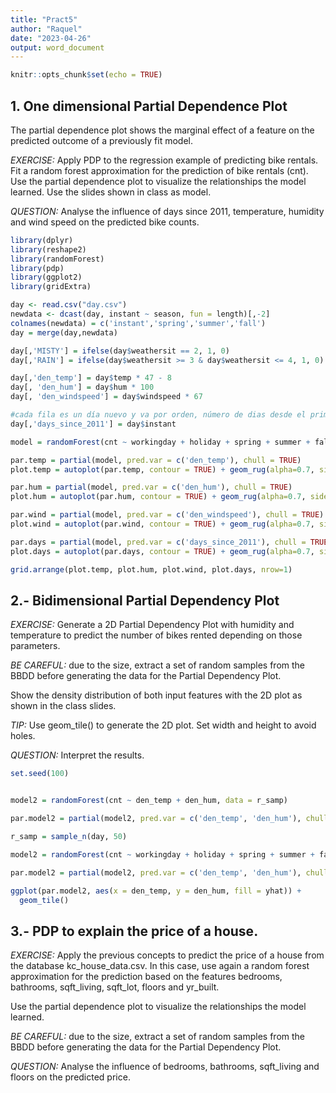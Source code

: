 ```yaml
---
title: "Pract5"
author: "Raquel"
date: "2023-04-26"
output: word_document
---
```


```r
knitr::opts_chunk$set(echo = TRUE)
```

## 1. One dimensional Partial Dependence Plot

The partial dependence plot shows the marginal effect of a feature on the predicted outcome of a previously fit model. 
 
*EXERCISE:*
Apply PDP to the regression example of predicting bike rentals. Fit a random forest approximation for the prediction of bike rentals (cnt). Use the partial dependence plot to visualize the relationships the model learned. Use the slides shown in class as model.  

*QUESTION:*
Analyse the influence of days since 2011, temperature, humidity and wind speed on the predicted bike counts.



```r
library(dplyr)
library(reshape2)
library(randomForest)
library(pdp)
library(ggplot2)
library(gridExtra)

day <- read.csv("day.csv")
newdata <- dcast(day, instant ~ season, fun = length)[,-2]
colnames(newdata) = c('instant','spring','summer','fall')
day = merge(day,newdata)

day[,'MISTY'] = ifelse(day$weathersit == 2, 1, 0)
day[,'RAIN'] = ifelse(day$weathersit >= 3 & day$weathersit <= 4, 1, 0)

day[,'den_temp'] = day$temp * 47 - 8
day[, 'den_hum'] = day$hum * 100
day[, 'den_windspeed'] = day$windspeed * 67

#cada fila es un día nuevo y va por orden, número de dias desde el primero coincide con el instant no?
day[,'days_since_2011'] = day$instant

model = randomForest(cnt ~ workingday + holiday + spring + summer + fall + MISTY + RAIN + den_temp + den_hum + den_windspeed + days_since_2011, data = day)

par.temp = partial(model, pred.var = c('den_temp'), chull = TRUE)
plot.temp = autoplot(par.temp, contour = TRUE) + geom_rug(alpha=0.7, sides='b') + scale_y_continuous(limits = c(0,5800))

par.hum = partial(model, pred.var = c('den_hum'), chull = TRUE)
plot.hum = autoplot(par.hum, contour = TRUE) + geom_rug(alpha=0.7, sides='b') + scale_y_continuous(limits = c(0,5800))

par.wind = partial(model, pred.var = c('den_windspeed'), chull = TRUE)
plot.wind = autoplot(par.wind, contour = TRUE) + geom_rug(alpha=0.7, sides='b') + scale_y_continuous(limits = c(0,5800))

par.days = partial(model, pred.var = c('days_since_2011'), chull = TRUE)
plot.days = autoplot(par.days, contour = TRUE) + geom_rug(alpha=0.7, sides='b') + scale_y_continuous(limits = c(0,5800))

grid.arrange(plot.temp, plot.hum, plot.wind, plot.days, nrow=1)
```

## 2.- Bidimensional Partial Dependency Plot

*EXERCISE:*
Generate a 2D Partial Dependency Plot with humidity and temperature to predict the number of bikes rented depending on those parameters.

*BE CAREFUL:* due to the size, extract a set of random samples from the BBDD before generating the data for the Partial Dependency Plot. 

Show the density distribution of both input features with the 2D plot as shown in the class slides. 

*TIP:* Use geom_tile() to generate the 2D plot. Set width and height to avoid holes. 

*QUESTION:*
Interpret the results.


```r
set.seed(100)


model2 = randomForest(cnt ~ den_temp + den_hum, data = r_samp)

par.model2 = partial(model2, pred.var = c('den_temp', 'den_hum'), chull = TRUE)

```

```r
r_samp = sample_n(day, 50)

model2 = randomForest(cnt ~ workingday + holiday + spring + summer + fall + MISTY + RAIN + den_temp + den_hum + den_windspeed + days_since_2011, data = r_samp)

par.model2 = partial(model2, pred.var = c('den_temp', 'den_hum'), chull = TRUE)

ggplot(par.model2, aes(x = den_temp, y = den_hum, fill = yhat)) +
  geom_tile()
```

## 3.- PDP to explain the price of a house.

*EXERCISE:*
Apply the previous concepts to predict the price of a house from the database kc_house_data.csv. In this case, use again a random forest approximation for the prediction based on the features bedrooms, bathrooms, sqft_living, sqft_lot, floors and yr_built. 


Use the partial dependence plot to visualize the relationships the model learned.

*BE CAREFUL:* due to the size, extract a set of random samples from the BBDD before generating the data for the Partial Dependency Plot. 

*QUESTION:*
Analyse the influence of bedrooms, bathrooms, sqft_living and floors on the predicted price.

```r

```

